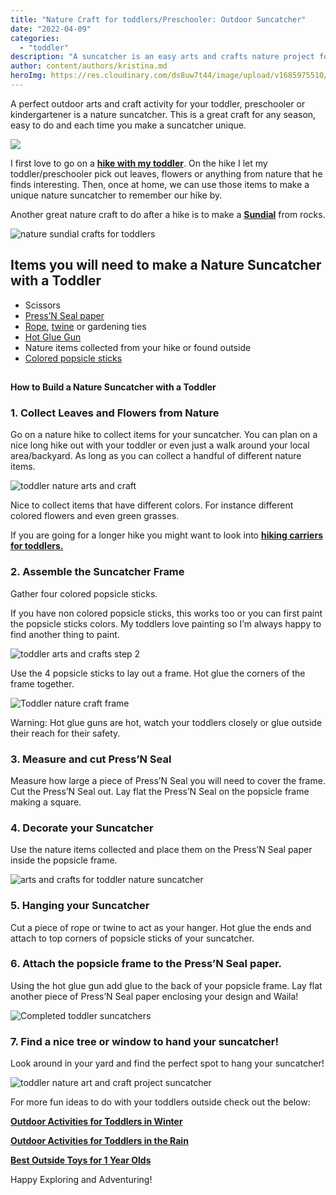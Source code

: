 ```yaml
---
title: "Nature Craft for toddlers/Preschooler: Outdoor Suncatcher"
date: "2022-04-09"
categories: 
  - "toddler"
description: "A suncatcher is an easy arts and crafts nature project for toddlers. It can remind them of a favorite hike or their favorite season!"
author: content/authors/kristina.md
heroImg: https://res.cloudinary.com/ds8uw7t44/image/upload/v1685975510/nature-craft-for-toddler.jpg
---
```


A perfect outdoor arts and craft activity for your toddler, preschooler or kindergartener is a nature suncatcher. This is a great craft for any season, easy to do and each time you make a suncatcher unique.

![](https://res.cloudinary.com/ds8uw7t44/image/upload/v1685975510/nature-craft-for-toddler.jpg)

I first love to go on a **[hike with my toddler](/equipment-needed-to-hike-with-your-toddler/)**. On the hike I let my toddler/preschooler pick out leaves, flowers or anything from nature that he finds interesting. Then, once at home, we can use those items to make a unique nature suncatcher to remember our hike by.

Another great nature craft to do after a hike is to make a **[Sundial](/nature-craft-for-toddlers-preschooler-sundial/)** from rocks.

![nature sundial crafts for toddlers](https://res.cloudinary.com/ds8uw7t44/image/upload/v1685975509/toddler-nature-crafts-sundial-6.jpg)

## Items you will need to make a Nature Suncatcher with a Toddler

- Scissors
- [Press’N Seal paper](https://www.amazon.com/item-Glad-Press-Plastic-Discount/dp/B07JYCLBPY?crid=4BA0H3G2WCEY&keywords=press+n+seal+wrap&qid=1658413692&sprefix=press+n+seal+wrap%2Caps%2C96&sr=8-3&linkCode=ll1&tag=allaboutmom06-20&linkId=f5c57316e771ea5b83910b0f581adf97&language=en_US&ref_=as_li_ss_tl)
- [Rope](https://www.amazon.com/Tenn-Well-Industrial-Decoration-Gardening/dp/B01M0TT9YS?crid=215NNQ6HX371&keywords=craft+rope&qid=1658413585&sprefix=craft+rop%2Caps%2C97&sr=8-4-spons&psc=1&spLa=ZW5jcnlwdGVkUXVhbGlmaWVyPUEyMlhKWjRFVTE1S1NEJmVuY3J5cHRlZElkPUEwOTExMjMzMjMzTVBJMFhPUUtONSZlbmNyeXB0ZWRBZElkPUEwODkwNDcwMjc2Tks5WjFIQVIwOSZ3aWRnZXROYW1lPXNwX2F0ZiZhY3Rpb249Y2xpY2tSZWRpcmVjdCZkb05vdExvZ0NsaWNrPXRydWU%3D&linkCode=ll1&tag=allaboutmom06-20&linkId=7b1b0b6cb85bef793f2c90cfb826d31f&language=en_US&ref_=as_li_ss_tl), [twine](https://www.amazon.com/Tenn-Well-Industrial-Decoration-Gardening/dp/B01M0TT9YS?crid=215NNQ6HX371&keywords=craft+rope&qid=1658413585&sprefix=craft+rop%2Caps%2C97&sr=8-4-spons&psc=1&spLa=ZW5jcnlwdGVkUXVhbGlmaWVyPUEyMlhKWjRFVTE1S1NEJmVuY3J5cHRlZElkPUEwOTExMjMzMjMzTVBJMFhPUUtONSZlbmNyeXB0ZWRBZElkPUEwODkwNDcwMjc2Tks5WjFIQVIwOSZ3aWRnZXROYW1lPXNwX2F0ZiZhY3Rpb249Y2xpY2tSZWRpcmVjdCZkb05vdExvZ0NsaWNrPXRydWU%3D&linkCode=ll1&tag=allaboutmom06-20&linkId=7b1b0b6cb85bef793f2c90cfb826d31f&language=en_US&ref_=as_li_ss_tl) or gardening ties
- [Hot Glue Gun](https://www.amazon.com/Gorilla-8401515-Hot-Glue-Sticks/dp/B07K798MK9?crid=2YO1N1WI6OC&keywords=hot+glue+gun&qid=1658413174&sprefix=hot+glue+gun%2Caps%2C268&sr=8-1-spons&psc=1&spLa=ZW5jcnlwdGVkUXVhbGlmaWVyPUEzNUhRRVlYUTI1WFJCJmVuY3J5cHRlZElkPUEwNjMwMjQyM0ZLNzBCN0hDSDlQVyZlbmNyeXB0ZWRBZElkPUEwMDcyNDAwUVVMS0w2SEtMV1NBJndpZGdldE5hbWU9c3BfYXRmJmFjdGlvbj1jbGlja1JlZGlyZWN0JmRvTm90TG9nQ2xpY2s9dHJ1ZQ%3D%3D&linkCode=ll1&tag=allaboutmom06-20&linkId=7ebbd1171e333ab42d6a75ee5b7f85ab&language=en_US&ref_=as_li_ss_tl)
- Nature items collected from your hike or found outside
- [Colored popsicle sticks](https://www.amazon.com/Colorations-1000CS-Colored-Craft-Sticks/dp/B01HZMPHE4?crid=33XHK60IGYDFG&keywords=colored+popsicle+sticks&qid=1658413456&sprefix=colored++popsicle+sticks%2Caps%2C134&sr=8-1-spons&psc=1&spLa=ZW5jcnlwdGVkUXVhbGlmaWVyPUEzSE42QlBaRzRFM0JQJmVuY3J5cHRlZElkPUEwMDM4MzE0MUJVNjdXQlRXUTRBWSZlbmNyeXB0ZWRBZElkPUEwNjM5NTg0MlRQRERKTTdYRExYWiZ3aWRnZXROYW1lPXNwX2F0ZiZhY3Rpb249Y2xpY2tSZWRpcmVjdCZkb05vdExvZ0NsaWNrPXRydWU%3D&linkCode=ll1&tag=allaboutmom06-20&linkId=962df14402cc1982f9a889187bb9e27c&language=en_US&ref_=as_li_ss_tl)

##   
**How to Build a Nature Suncatcher with a Toddler**

### 1\. Collect Leaves and Flowers from Nature

Go on a nature hike to collect items for your suncatcher. You can plan on a nice long hike out with your toddler or even just a walk around your local area/backyard. As long as you can collect a handful of different nature items. 

![toddler nature arts and craft](https://res.cloudinary.com/ds8uw7t44/image/upload/v1685975511/toddler-nature-craft-step-1.jpg "My 3.5 year old collection of flowers and grasses")

Nice to collect items that have different colors. For instance different colored flowers and even green grasses.

If you are going for a longer hike you might want to look into **[hiking carriers for toddlers.](/best-back-carrier-for-toddler-while-hiking/)**

### 2\. Assemble the Suncatcher Frame

Gather four colored popsicle sticks.

<AffiliateLink affiliateSnippet="" button={false} image="" imageURL="//ws-na.amazon-adsystem.com/widgets/q?_encoding=UTF8&ASIN=B01HZMPHE4&Format=_SL160_&ID=AsinImage&MarketPlace=US&ServiceVersion=20070822&WS=1&tag=allaboutmom06-20&language=en_US" linkURL="https://www.amazon.com/Colorations-1000CS-Colored-Craft-Sticks/dp/B01HZMPHE4?crid=33XHK60IGYDFG&keywords=colored+popsicle+sticks&qid=1658413456&sprefix=colored++popsicle+sticks%2Caps%2C134&sr=8-1-spons&psc=1&spLa=ZW5jcnlwdGVkUXVhbGlmaWVyPUEzSE42QlBaRzRFM0JQJmVuY3J5cHRlZElkPUEwMDM4MzE0MUJVNjdXQlRXUTRBWSZlbmNyeXB0ZWRBZElkPUEwNjM5NTg0MlRQRERKTTdYRExYWiZ3aWRnZXROYW1lPXNwX2F0ZiZhY3Rpb249Y2xpY2tSZWRpcmVjdCZkb05vdExvZ0NsaWNrPXRydWU%3D&linkCode=li2&tag=allaboutmom06-20&linkId=e582d52e7db23917881a5c7d2ce50879&language=en_US&ref_=as_li_ss_il" />

If you have non colored popsicle sticks, this works too or you can first paint the popsicle sticks colors. My toddlers love painting so I’m always happy to find another thing to paint.

![toddler arts and crafts step 2](https://res.cloudinary.com/ds8uw7t44/image/upload/v1685975511/nature-arts-and-craft-suncatcher-step-2.jpg)

Use the 4 popsicle sticks to lay out a frame. Hot glue the corners of the frame together. 

![Toddler nature craft frame](https://res.cloudinary.com/ds8uw7t44/image/upload/v1685975512/toddler-nature-crafts.jpg "My 2 year old enjoyed selecting his colors for his frame")

Warning: Hot glue guns are hot, watch your toddlers closely or glue outside their reach for their safety.

<AffiliateLink affiliateSnippet="" button={false} image="" imageURL="//ws-na.amazon-adsystem.com/widgets/q?_encoding=UTF8&ASIN=B07K798MK9&Format=_SL160_&ID=AsinImage&MarketPlace=US&ServiceVersion=20070822&WS=1&tag=allaboutmom06-20&language=en_US" linkURL="https://www.amazon.com/Gorilla-8401515-Hot-Glue-Sticks/dp/B07K798MK9?crid=2YO1N1WI6OC&keywords=hot+glue+gun&qid=1658413174&sprefix=hot+glue+gun%2Caps%2C268&sr=8-1-spons&psc=1&spLa=ZW5jcnlwdGVkUXVhbGlmaWVyPUEzNUhRRVlYUTI1WFJCJmVuY3J5cHRlZElkPUEwNjMwMjQyM0ZLNzBCN0hDSDlQVyZlbmNyeXB0ZWRBZElkPUEwMDcyNDAwUVVMS0w2SEtMV1NBJndpZGdldE5hbWU9c3BfYXRmJmFjdGlvbj1jbGlja1JlZGlyZWN0JmRvTm90TG9nQ2xpY2s9dHJ1ZQ%3D%3D&linkCode=li2&tag=allaboutmom06-20&linkId=2b21c576c4f6e4797d04822e98bd26d6&language=en_US&ref_=as_li_ss_il" />

### 3\. Measure and cut Press’N Seal

Measure how large a piece of Press’N Seal you will need to cover the frame. Cut the Press’N Seal out. Lay flat the Press’N Seal on the popsicle frame making a square.

<AffiliateLink affiliateSnippet="" button={false} image="" imageURL="//ws-na.amazon-adsystem.com/widgets/q?_encoding=UTF8&ASIN=B07JYCLBPY&Format=_SL160_&ID=AsinImage&MarketPlace=US&ServiceVersion=20070822&WS=1&tag=allaboutmom06-20&language=en_US" linkURL="https://www.amazon.com/item-Glad-Press-Plastic-Discount/dp/B07JYCLBPY?crid=4BA0H3G2WCEY&keywords=press+n+seal+wrap&qid=1658413692&sprefix=press+n+seal+wrap%2Caps%2C96&sr=8-3&linkCode=li2&tag=allaboutmom06-20&linkId=a4f8119d2138b79555f36cc8e4c5f844&language=en_US&ref_=as_li_ss_il" />

### 4\. Decorate your Suncatcher

Use the nature items collected and place them on the Press’N Seal paper inside the popsicle frame. 

![arts and crafts for toddler nature suncatcher](https://res.cloudinary.com/ds8uw7t44/image/upload/v1685975512/toddler-arts-and-crafts-suncatcher-decorating.jpg "My 2 and 3.5 year old decorating their suncatchers")

### 5\. Hanging your Suncatcher

Cut a piece of rope or twine to act as your hanger. Hot glue the ends and attach to top corners of popsicle sticks of your suncatcher. 

<AffiliateLink affiliateSnippet="" button={false} image="" imageURL="//ws-na.amazon-adsystem.com/widgets/q?_encoding=UTF8&ASIN=B01M0TT9YS&Format=_SL160_&ID=AsinImage&MarketPlace=US&ServiceVersion=20070822&WS=1&tag=allaboutmom06-20&language=en_US" linkURL="https://www.amazon.com/Tenn-Well-Industrial-Decoration-Gardening/dp/B01M0TT9YS?crid=215NNQ6HX371&keywords=craft+rope&qid=1658413585&sprefix=craft+rop%2Caps%2C97&sr=8-4-spons&psc=1&spLa=ZW5jcnlwdGVkUXVhbGlmaWVyPUEyMlhKWjRFVTE1S1NEJmVuY3J5cHRlZElkPUEwOTExMjMzMjMzTVBJMFhPUUtONSZlbmNyeXB0ZWRBZElkPUEwODkwNDcwMjc2Tks5WjFIQVIwOSZ3aWRnZXROYW1lPXNwX2F0ZiZhY3Rpb249Y2xpY2tSZWRpcmVjdCZkb05vdExvZ0NsaWNrPXRydWU%3D&linkCode=li2&tag=allaboutmom06-20&linkId=0a452b2b475a295e996133822c59cccc&language=en_US&ref_=as_li_ss_il" />

### 6\. Attach the popsicle frame to the Press’N Seal paper.

Using the hot glue gun add glue to the back of your popsicle frame. Lay flat another piece of Press’N Seal paper enclosing your design and Waila! 

![Completed toddler suncatchers](https://res.cloudinary.com/ds8uw7t44/image/upload/v1685975512/toddler-nature-craft-suncatchers-complete.jpg)

### 7\. Find a nice tree or window to hand your suncatcher!

Look around in your yard and find the perfect spot to hang your suncatcher!

![toddler nature art and craft project suncatcher](https://res.cloudinary.com/ds8uw7t44/image/upload/v1685975281/nature-suncatcher-toddler-project-done.jpg "Completed suncatchers hung from our magnolia bush")

For more fun ideas to do with your toddlers outside check out the below:

**[Outdoor Activities for Toddlers in Winter](/25-great-outdoor-winter-activities-for-toddlers/)**

**[Outdoor Activities for Toddlers in the Rain](/25-outdoor-rainy-day-activities-for-toddlers-and-outdoor-toys/)**

**[Best Outside Toys for 1 Year Olds](/10-best-outdoor-toys-for-a-1-year-old/)**

Happy Exploring and Adventuring!
